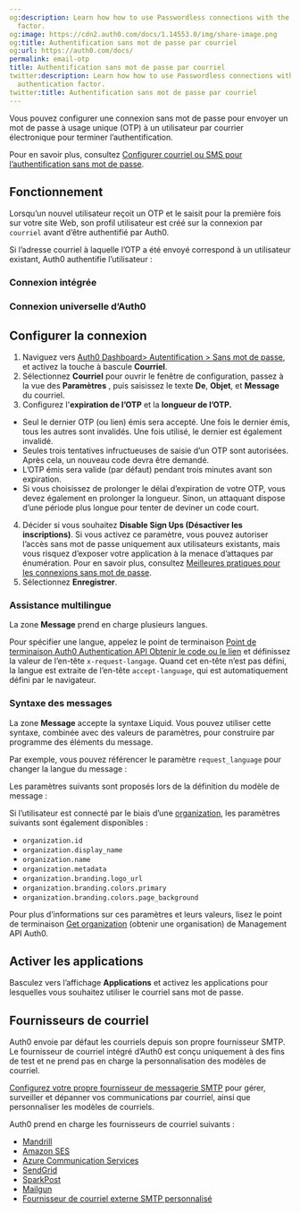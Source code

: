 ```yaml
---
og:description: Learn how how to use Passwordless connections with the email authentication
  factor.
og:image: https://cdn2.auth0.com/docs/1.14553.0/img/share-image.png
og:title: Authentification sans mot de passe par courriel
og:url: https://auth0.com/docs/
permalink: email-otp
title: Authentification sans mot de passe par courriel
twitter:description: Learn how how to use Passwordless connections with the email
  authentication factor.
twitter:title: Authentification sans mot de passe par courriel
---
```


Vous pouvez configurer une connexion sans mot de passe pour envoyer un mot de passe à usage unique (OTP) à un utilisateur par courrier électronique pour terminer l’authentification.

Pour en savoir plus, consultez [Configurer courriel ou SMS pour l’authentification sans mot de passe](/login/universal-login/configure-universal-login-with-passwordless/email-or-sms).

## Fonctionnement

Lorsqu’un nouvel utilisateur reçoit un OTP et le saisit pour la première fois sur votre site Web, son profil utilisateur est créé sur la connexion par `courriel` avant d’être authentifié par Auth0.

Si l’adresse courriel à laquelle l’OTP a été envoyé correspond à un utilisateur existant, Auth0 authentifie l’utilisateur :

### Connexion intégrée

### Connexion universelle d’Auth0



## Configurer la connexion

1. Naviguez vers [Auth0 Dashboard> Autentification > Sans mot de passe](%24%7Bmanage_url%7D/#/connections/passwordless), et activez la touche à bascule **Courriel**.
2. Sélectionnez **Courriel** pour ouvrir le fenêtre de configuration, passez à la vue des **Paramètres** , puis saisissez le texte **De**, **Objet**, et **Message** du courriel.
3. Configurez l'**expiration de l’OTP** et la **longueur de l’OTP.**

* Seul le dernier OTP (ou lien) émis sera accepté. Une fois le dernier émis, tous les autres sont invalidés. Une fois utilisé, le dernier est également invalidé.
* Seules trois tentatives infructueuses de saisie d’un OTP sont autorisées. Après cela, un nouveau code devra être demandé.
* L’OTP émis sera valide (par défaut) pendant trois minutes avant son expiration.
* Si vous choisissez de prolonger le délai d’expiration de votre OTP, vous devez également en prolonger la longueur. Sinon, un attaquant dispose d’une période plus longue pour tenter de deviner un code court.
4. Décider si vous souhaitez **Disable Sign Ups (Désactiver les inscriptions)**. Si vous activez ce paramètre, vous pouvez autoriser l’accès sans mot de passe uniquement aux utilisateurs existants, mais vous risquez d’exposer votre application à la menace d’attaques par énumération. Pour en savoir plus, consultez [Meilleures pratiques pour les connexions sans mot de passe](/best-practices).
5. Sélectionnez **Enregistrer**.

### Assistance multilingue

La zone **Message** prend en charge plusieurs langues.

Pour spécifier une langue, appelez le point de terminaison [Point de terminaison Auth0 Authentication API Obtenir le code ou le lien](https://auth0.com/docs/api/authentication#get-code-or-link) et définissez la valeur de l’en-tête `x-request-langage`. Quand cet en-tête n’est pas défini, la langue est extraite de l’en-tête `accept-language`, qui est automatiquement défini par le navigateur.

### Syntaxe des messages

La zone **Message** accepte la syntaxe Liquid. Vous pouvez utiliser cette syntaxe, combinée avec des valeurs de paramètres, pour construire par programme des éléments du message.

Par exemple, vous pouvez référencer le paramètre `request_language` pour changer la langue du message :

Les paramètres suivants sont proposés lors de la définition du modèle de message :

Si l’utilisateur est connecté par le biais d’une [organization](/organizations/organizations-overview), les paramètres suivants sont également disponibles :

* `organization.id`
* `organization.display_name`
* `organization.name`
* `organization.metadata`
* `organization.branding.logo_url`
* `organization.branding.colors.primary`
* `organization.branding.colors.page_background`

Pour plus d’informations sur ces paramètres et leurs valeurs, lisez le point de terminaison [Get organization](https://auth0.com/docs/api/management/v2#!/Organizations/get_organizations_by_id) (obtenir une organisation) de Management API Auth0.

## Activer les applications

Basculez vers l’affichage **Applications** et activez les applications pour lesquelles vous souhaitez utiliser le courriel sans mot de passe.

## Fournisseurs de courriel

Auth0 envoie par défaut les courriels depuis son propre fournisseur SMTP. Le fournisseur de courriel intégré d’Auth0 est conçu uniquement à des fins de test et ne prend pas en charge la personnalisation des modèles de courriel.

[Configurez votre propre fournisseur de messagerie SMTP](/brand-and-customize/email/smtp-email-providers) pour gérer, surveiller et dépanner vos communications par courriel, ainsi que personnaliser les modèles de courriels.

Auth0 prend en charge les fournisseurs de courriel suivants :

* [Mandrill](/brand-and-customize/email/smtp-email-providers/configure-mandrill-as-external-smtp-email-provider)
* [Amazon SES](/brand-and-customize/email/smtp-email-providers/configure-amazon-ses-as-external-smtp-email-provider)
* [Azure Communication Services](/configure-azure-comm-service-as-smtp-email-provider)
* [SendGrid](/brand-and-customize/email/smtp-email-providers/configure-sendgrid-as-external-smtp-email-provider)
* [SparkPost](/brand-and-customize/email/smtp-email-providers/configure-sparkpost-as-external-smtp-email-provider)
* [Mailgun](/brand-and-customize/email/smtp-email-providers/configure-mailgun-as-external-smtp-email-provider)
* [Fournisseur de courriel externe SMTP personnalisé](/brand-and-customize/email/configure-custom-external-smtp-email-provider)